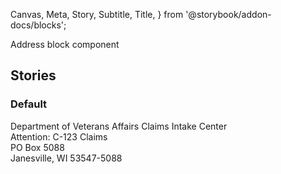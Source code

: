   Canvas,
  Meta,
  Story,
  Subtitle,
  Title,
} from '@storybook/addon-docs/blocks';

<Meta title="Components/Address block" />

<Title>Address block</Title>
<Subtitle>Address block component</Subtitle>
<MaturityScale data={{ category: category.USE, level: level.DEPLOYED }} />
<Guidance
  data={{
    componentHref: 'address-block',
    componentName: 'Address block',
  }}
/>

## Stories

### Default

<Canvas>
  <Story name="Default">
    <p className="va-address-block">
      Department of Veterans Affairs Claims Intake Center <br />
      Attention: C-123 Claims
      <br />
      PO Box 5088
      <br />
      Janesville, WI 53547-5088
      <br />
    </p>
  </Story>
</Canvas>
